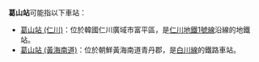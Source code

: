'''葛山站'''可能指以下車站：

* [[葛山站_(仁川)|葛山站 (仁川)]]：位於韓國仁川廣域市富平區，是[[仁川地鐵1號線|仁川地鐵1號線]]沿線的地鐵站。
* [[葛山站_(黃海南道)|葛山站 (黃海南道)]]：位於朝鮮黃海南道青丹郡，是[[白川線|白川線]]的鐵路車站。

{{disambig|Cat=三字車站名消歧義}}